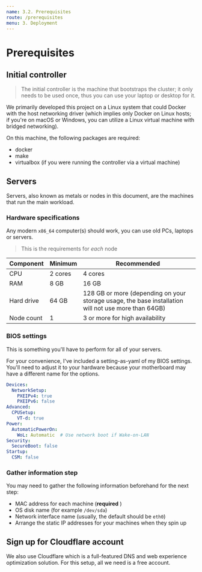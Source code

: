 ```yaml
---
name: 3.2. Prerequisites
route: /prerequisites
menu: 3. Deployment
---
```


# Prerequisites

## Initial controller

> The initial controller is the machine that bootstraps the cluster; it only needs to be used once, thus you can use your laptop or desktop for it. 

We primarily developed this project on a Linux system that could Docker with the host networking driver (which implies only Docker on Linux hosts; if you're on macOS or Windows, you can utilize a Linux virtual machine with bridged networking).

On this machine, the following packages are required:
- docker
- make
- virtualbox (if you were running the controller via a virtual machine)

## Servers

Servers, also known as metals or nodes in this document, are the machines that run the main workload.

### Hardware specifications

Any modern `x86_64` computer(s) should work, you can use old PCs, laptops or servers.

> This is the requirements for _each_ node

| Component | Minimum | Recommended |
| --------- | ------- | ----------- |
| CPU | 2 cores | 4 cores |
| RAM | 8 GB | 16 GB |
| Hard drive | 64 GB | 128 GB or more (depending on your storage usage, the base installation will not use more than 64GB) |
| Node count | 1 | 3 or more for high availability |

### BIOS settings

This is something you'll have to perform for all of your servers.

For your convenience, I've included a setting-as-yaml of my BIOS settings. You'll need to adjust it to your hardware because your motherboard may have a different name for the options.

``` yaml
Devices:
  NetworkSetup:
    PXEIPv4: true
    PXEIPv6: false
Advanced:
  CPUSetup:
    VT-d: true
Power:
  AutomaticPowerOn:
    WoL: Automatic  # Use network boot if Wake-on-LAN
Security:
  SecureBoot: false
Startup:
  CSM: false
```

### Gather information step

You may need to gather the following information beforehand for the next step:

- MAC address for each machine (**required** )
- OS disk name (for example `/dev/sda`)
- Network interface name (usually, the default should be `eth0`)
- Arrange the static IP addresses for your machines when they spin up

## Sign up for Cloudflare account

We also use Cloudflare which is a full-featured DNS and web experience optimization solution. For this setup, all we need is a free account.
